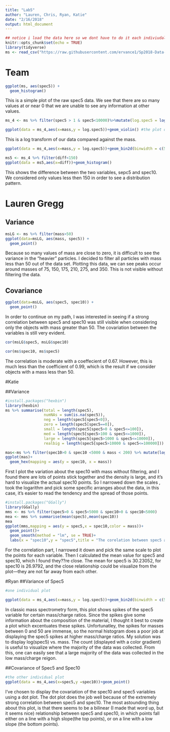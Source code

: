 ```yaml
---
title: "Lab5"
author: "Lauren, Chris, Ryan, Katie"
date: "2/16/2018"
output: html_document
---
```


```r
## notice i load the data here so we dont have to do it each indiviudally
knitr::opts_chunk$set(echo = TRUE)
library(tidyverse)
ms <- read_csv("https://raw.githubusercontent.com/ervance1/Sp2018-Data-Science-repo/master/ms.csv") # load the data
```

# Team 

```r
ggplot(ms, aes(spec5)) +
  geom_histogram()
```
This is a simple plot of the raw spec5 data. We see that there are so many values at or near 0 that we are unable to see any information at other values.

```r

ms_4 <- ms %>% filter(spec5 > 1 & spec5<10000)%>%mutate(log.spec5 = log10(spec5),log.spec10 =log10(spec10),diff = abs(spec5-spec10)) #create the new dataset

ggplot(data = ms_4,aes(x=mass,y = log.spec5))+geom_violin() #the plot of mass vs. log spec5

```
This is a log transform of our data compared against the mass. 

```r

ggplot(data = ms_4,aes(x=mass,y = log.spec5))+geom_bin2d(binwidth = c(5,0.1))

```

```r

ms5 <- ms_4 %>% filter(diff<150)
ggplot(data = ms5,aes(x=diff))+geom_histogram()
```
This shows the difference between the two variables, sepc5 and spec10. We considered only values less then 150 in order to see a distribution pattern.



# Lauren Gregg
## Variance
```r
msLG <- ms %>% filter(mass>50)
ggplot(data=msLG, aes(mass, spec5)) + 
  geom_point()
```

Because so many values of mass are close to zero, it is difficult to see the variance in the "heavier" particles. I decided to filter all particles with mass less than 50 out of the data set. Plotting this data, we can see peaks occur around masses of 75, 150, 175, 210, 275, and 350. This is not visible without filtering the data.

## Covariance
```r
ggplot(data=msLG, aes(spec5, spec10)) +
  geom_point()
```

In order to continue on my path, I was interested in seeing if a strong correlation between spec5 and spec10 was still visible when considering only the objects with mass greater than 50. The covariation between the variables is still very evident. 

```r
cor(msLG$spec5, msLG$spec10)
```

```r
cor(ms$spec10, ms$spec5)
```

The correlation is moderate with a coeffecient of 0.67. However, this is much less than the coefficient of 0.99, which is the result if we consider objects with a mass less than 50.

#Katie

##Variance
```r
#install.packages("hexbin")
library(hexbin)
ms %>% summarise(total = length(spec5),
                 numNAs = sum(is.na(spec5)),
                 neg = length(spec5[spec5<0]), 
                 zero = length(spec5[spec5==0]),
                 small = length(spec5[spec5>0 & spec5<=100]),
                 med = length(spec5[spec5>100 & spec5<=1000]),
                 large = length(spec5[spec5>1000 & spec5<=10000]),
                 realbig = length(spec5[spec5>10000 & spec5<=100000]))

mas<-ms %>% filter(spec10>0 & spec10 <5000 & mass < 200) %>% mutate(log(spec10)) %>% arrange(desc(spec10))
ggplot(mas)+
  geom_hex(mapping = aes(y = spec10, x = mass))
```

First I plot the variation about the spec10 with mass without filtering, and I found there are lots of points stick together and the density is large, and it's hard to visualize the actual spec10 points. So I narrowed down the scales , took the logarithm and pick some specific arranges about the data, in this case, it's easier to read the tendency and the spread of those points.
```r
#install.packages("GGally")
library(GGally)
mms <- ms %>% filter(spec5>0 & spec5<5000 & spec10>0 & spec10<5000) 
mea <- mms %>% summarise(mean(spec5),mean(spec10))
mea
ggplot(mms,mapping = aes(y = spec5,x = spec10,color = mass))+
  geom_point()+
  geom_smooth(method = "lm", se = TRUE)+
  labs(x = "spec10",y = "spec5",title = "The corelation between spec5 and spec10, and their mean values are \n spec5:30.23052, spec10: 26.9792")
```
For the correlation part, I narrowed it down and pick the same scale to plot the points for each variable. Then I calculated the mean value for spec5 and spec10, which I found they??re close. The mean for spec5 is 30.23052, for spec10 is 26.9792, and the close relationship could be visualize from the plot---they are not far away from each other. 

#Ryan
##Variance of Spec5
```r

#one individual plot

ggplot(data = ms_4,aes(x=mass,y = log.spec5))+geom_bin2d(binwidth = c(5,0.1))
```

In classic mass spectrometry form, this plot shows spikes of the spec5 variable for certain mass/charge ratios. Since the spikes give some information about the composition of the material, I thought it best to create a plot which excentuates these spikes. Unfortunatley, the spikes for masses between 0 and 50 are immense, so the normal histogram does a poor job at displaying the spec5 spikes at higher mass/charge ratios. My solution was to display log(spec5) vs. mass. The count (displayed with a color gradient) is useful to visualize where the majority of the data was collected. From this, one can easily see that a large majority of the data was collected in the low mass/charge reigon. 

##Covariance of Spec5 and Spec10
```r

#the other individual plot
ggplot(data = ms_4,aes(x=spec5,y =spec10))+geom_point()

```

I've chosen to display the covariation of the spec10 and spec5 variables using a dot plot. The dot plot does the job well because of the extremely strong correlation between spec5 and spec10. The most astounding thing about this plot, is that there seems to be a bilinear (I made that word up, but it seems nice) relationship between spec5 and spec10, in which points fall either on a line with a high slope(the top points), or on a line with a low slope (the bottom points). 










